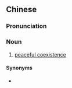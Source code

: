 ==Chinese==
{{zh-forms|type=22}}

===Pronunciation===
{{zh-pron
|m=hépíng gòngcún
|cat=n
}}

===Noun===
{{zh-noun}}

# [[peaceful coexistence]]

====Synonyms====
* {{zh-l|和平共處}}